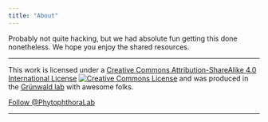 ```yaml
---
title: "About"
---
```


Probably not quite hacking, but we had absolute fun getting this done nonetheless. We hope you enjoy  the shared resources.

---

This work is licensed under a <a rel="license" href="http://creativecommons.org/licenses/by-sa/4.0/">Creative Commons Attribution-ShareAlike 4.0 International License</a>
<a rel="license" href="http://creativecommons.org/licenses/by-sa/4.0/"><img alt="Creative Commons License" style="border-width:0" src="https://i.creativecommons.org/l/by-sa/4.0/88x31.png"></a> and was produced in the [Gr&uuml;nwald lab](http://grunwaldlab.cgrb.oregonstate.edu/) with awesome folks.

<a href="https://twitter.com/PhytophthoraLab" class="twitter-follow-button" data-show-count="false">
Follow &#64;PhytophthoraLab
</a> 

---